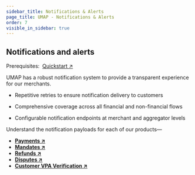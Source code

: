 ```yaml
---
sidebar_title: Notifications & Alerts
page_title: UMAP - Notifications & Alerts
order: 7
visible_in_sidebar: true
---
```


## Notifications and alerts

<Card padding="nano" shape="rounded" marginBottom="micro" marginTop="micro">
    <Text weight="600">
        Prerequisites:&nbsp;
        <a href="/payments/umap/quickstart" target="_blank">Quickstart ↗</a>
    </Text>
</Card>

UMAP has a robust notification system to provide a transparent experience for our merchants.

-   <p>Repetitive retries to ensure notification delivery to customers</p>
-   <p>Comprehensive coverage across all financial and non-financial flows</p>
-   <p>Configurable notification endpoints at merchant and aggregator levels</p>

Understand the notification payloads for each of our products—

- **<a href="/payments/umap/notifications/payments" target="_blank">Payments ↗</a>**
- **<a href="/payments/umap/notifications/mandates" target="_blank">Mandates ↗</a>**
- **<a href="/payments/umap/notifications/refunds" target="_blank">Refunds ↗</a>**
- **<a href="/payments/umap/notifications/disputes" target="_blank">Disputes ↗</a>**
- **<a href="/payments/umap/notifications/customer-vpa-verification" target="_blank">Customer VPA Verification ↗</a>**
